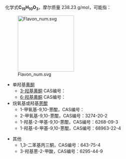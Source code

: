 {{DISPLAYTITLE:C<sub>15</sub>H<sub>10</sub>O<sub>3</sub>}}{{MolFormDisambigNav|C=15|H=10|O=3}}
化学式'''C<sub>15</sub>H<sub>10</sub>O<sub>3</sub>'''，摩尔质量 238.23 g/mol，可能指：

[[File:Flavon_num.svg|180px]]
* 单羟基[[黄酮|黄酮]]
** [[3-羟基黄酮|3-羟基黄酮]] CAS编号：{{CAS|577-85-5}}
** [[6-羟基黄酮|6-羟基黄酮]] CAS编号：{{CAS|6665-83-4}}
* 烷氧基或羟基[[蒽醌|蒽醌]]
**1-甲氧基-9,10-蒽醌，CAS编号：{{CAS|82-39-3}}
**2-甲氧基-9,10-蒽醌，CAS编号：3274-20-2
** 1-羟基-2-甲基-9,10-蒽醌，CAS编号：6268-09-3
**1-羟基-6-甲基-9,10-蒽醌，CAS编号：68963-22-4

*其他
** 1,3-二苯基丙三酮，CAS编号：643-75-4
**3-羟基蒽-2-甲酸，CAS编号：6295-44-9


{{MolFormDisambig}}